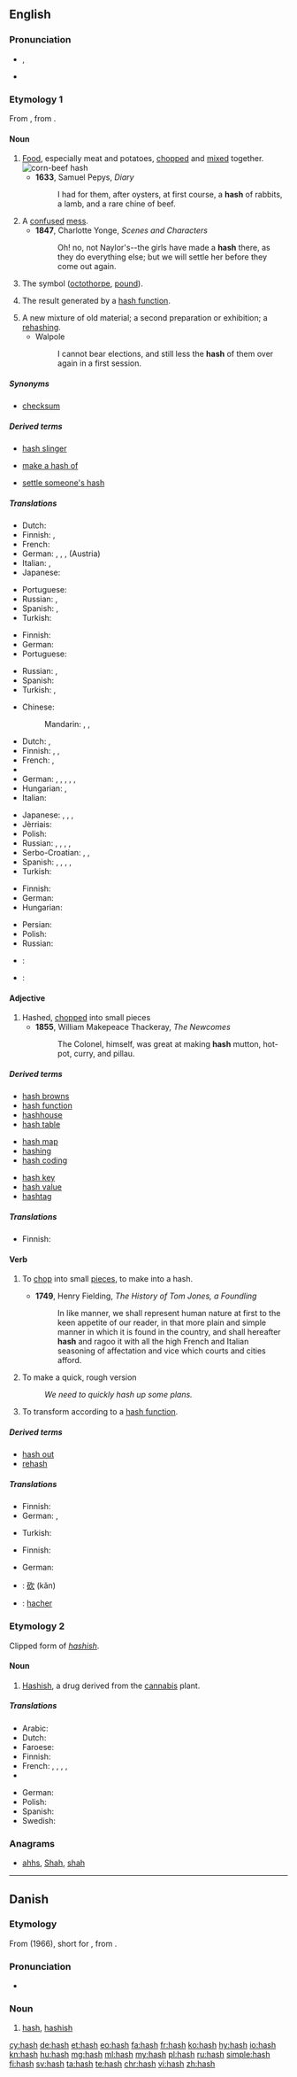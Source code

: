 ==English==
{{wikipedia|dab=hash}}

===Pronunciation===
* {{enPR|hăsh}}, {{IPA|/ˈhæʃ/|lang=en}}
* {{rhymes|æʃ|lang=en}}

===Etymology 1===
From {{etyl|fr|en}} {{term|hacher||to chop|lang=fr}}, from {{etyl|fro|en}} {{term|hache||axe|lang=fro}}.

====Noun====
{{en-noun|es}}

# [[food|Food]], especially meat and potatoes, [[chop]]ped and [[mix]]ed together. [[Image:Corn-beef-hash.jpg|thumb|corn-beef hash]]
#* '''1633''', Samuel Pepys, ''Diary''
#*: I had for them, after oysters, at first course, a '''hash''' of rabbits, a lamb, and a rare chine of beef.
# A [[confuse]]d [[mess]].
#* '''1847''', Charlotte Yonge, ''Scenes and Characters''
#*: Oh! no, not Naylor's--the girls have made a '''hash''' there, as they do everything else; but we will settle her before they come out again.
# The {{unsupported|#}} symbol ([[octothorpe]], [[pound]]).
# {{context|computing|lang=en}} The result generated by a [[hash function]].
# A new mixture of old material; a second preparation or exhibition; a [[rehashing]].
#* Walpole
#*: I cannot bear elections, and still less the '''hash''' of them over again in a first session.

=====Synonyms=====
* {{sense|result generated by hash function}} [[checksum]]

=====Derived terms=====
{{rel-top3|Terms derived from ''hash'' (noun)}}
* [[hash slinger]]
{{rel-mid3}}
* [[make a hash of]]
{{rel-mid3}}
* [[settle someone's hash]]
{{rel-bottom}}

=====Translations=====
{{trans-top|chopped food, especially meat and potatoes}}
* Dutch: {{t|nl|hachee|m|n}}
* Finnish: {{t|fi|pyttipannu}}, {{t+|fi|hakkelus}}
* French: {{t+|fr|hachis|m}}
* German: {{t+|de|Gehacktes|n}}, {{t|de|Haschee|n}}, {{t+|de|Hackfleisch|n}}, (Austria) {{t+|de|Faschiertes|n}}
* Italian: {{t+|it|tritato|m}}, {{t+|it|spezzatino|m}}
* Japanese: {{t|ja|ハッシュドビーフ|tr=hasshudobīfu|sc=Jpan}}
{{trans-mid}}
* Portuguese: {{t+|pt|picadinho|m}}
* Russian: {{t+|ru|крошево|n|tr=króševo|sc=Cyrl}}, {{t|ru|блюдо из мелко нарезанного мяса|n|tr=bljúdo iz mélko narézannovo mjása|sc=Cyrl}}
* Spanish: {{t+|es|picadillo|m}}, {{t+|es|guiso}}
* Turkish: {{t+|tr|kuşbaşı}}
{{trans-bottom}}

{{trans-top|confused mess}}
* Finnish: {{t|fi|sekasotku}}
* German: {{t+|de|Durcheinander|n}}
* Portuguese: {{t+|pt|bagunça|f}}
{{trans-mid}}
* Russian: {{t+|ru|мешанина|tr=mešanína|sc=Cyrl}}, {{t+|ru|путаница|f|tr=pútanica|sc=Cyrl}}
* Spanish: {{t+|es|lío|m}}
* Turkish: {{t+|tr|arapsaçı}}, {{t+|tr|karmaşa}}
{{trans-bottom}}

{{trans-top|the '''#''' symbol}}
* Chinese:
*: Mandarin: {{t+|cmn|井號|sc=Hani}}, {{t|cmn|井号|tr=jǐnghào|sc=Hani}}, {{t|cmn|井字|tr=jǐngzì|sc=Hani}}
* Dutch: {{t+|nl|kruisje}}, {{t+|nl|hekje}}
* Finnish: {{t+|fi|ruutu}}, {{t|fi|ristikkomerkki}}, {{t|fi|risuaita}}
* French: {{t+|fr|croisillon|m}}, {{t+|fr|dièse|m}}
* {{trreq|ka}}
* German: {{t|de|Rautenzeichen|n}}, {{t+|de|Raute|f}}, {{t+|de|Doppelkreuz|n}}, {{t+|de|Gartenzaun|m}}, {{t|de|Nummernzeichen|n}}, {{t|de|Lattenkreuz|n}}
* Hungarian: {{t+|hu|kettőskereszt}}, {{t|hu|számjel}}
* Italian: {{t|it|cancelletto|m}}
{{trans-mid}}
* Japanese: {{t|ja|番号記号|tr=ばんごうきごう, bangō kigō|sc=Jpan}}, {{t|ja|ナンバーサイン|tr=nambāsain|sc=Jpan}}, {{t|ja|井桁|tr=いげた, igeta|sc=Jpan}}, {{t|ja|ハッシュ|tr=hasshu|sc=Jpan}}
* Jèrriais: {{t|roa-jer|hache|f}}
* Polish: {{t+|pl|krzyżyk|m}}
* Russian: {{t|ru|знак номера|m|tr=znak nómera}}, {{t|ru|октоторп|m|tr=oktotórp}}, {{t+|ru|хэш|m|tr=xeš|sc=Cyrl}}, {{t+|ru|диез|m|tr=dijéz|sc=Cyrl}}, {{t+|ru|решётка|f|sc=Cyrl|tr=rešо́tka}}
* Serbo-Croatian: {{t+|sh|ljestve|f-p}}, {{t|sh|dvokriž|m}}, {{t+|sh|rešetka|f}}
* Spanish: {{t+|es|almohadilla|f}} {{qualifier|Spain}}, {{t+|es|gato|m}} {{qualifier|Chile|Mexico}}, {{t+|es|libra|f}} {{qualifier|Puerto Rico}}, {{t+|es|numeral|m}} {{qualifier|Latin America}}, {{t+|es|número|m}} {{qualifier|Latin America}}
* Turkish: {{t+|tr|kare}}
{{trans-bottom}}

{{trans-top|key generated by a hash function}}
* Finnish: {{t|fi|tarkiste}}
* German: {{t|de|Hash|n}}
* Hungarian: {{t|hu|ellenőrző összeg}}
{{trans-mid}}
* Persian: {{t+|fa|هش|tr=haš|sc=fa-Arab}}
* Polish: {{t+|pl|skrót|m}}
* Russian: {{t+|ru|хэш|m|tr=xeš|sc=Cyrl}}
{{trans-bottom}}

{{checktrans-top}}
* {{ttbc|pt}}: {{t+|pt|haxixe|m}}
* {{ttbc|pt}}: {{t+|pt|mistura|f}}
{{trans-bottom}}

====Adjective====
{{en-adj}}

# Hashed, [[chopped]] into small pieces
#* '''1855''', William Makepeace Thackeray, ''The Newcomes''
#*: The Colonel, himself, was great at making '''hash''' mutton, hot-pot, curry, and pillau.

=====Derived terms=====
{{top3}}
* [[hash browns]]
* [[hash function]]
* [[hashhouse]]
* [[hash table]]
{{mid3}}
* [[hash map]]
* [[hashing]]
* [[hash coding]]
{{mid3}}
* [[hash key]]
* [[hash value]]
* [[hashtag]]
{{bottom}}

=====Translations=====
{{trans-top|chopped into small pieces}}
* Finnish: {{t|fi|pilkottu}}
{{trans-mid}}
{{trans-bottom}}

====Verb====
{{en-verb|hash|es}}

# {{context|transitive|lang=en}} To [[chop]] into small [[piece]]s, to make into a hash.
#* '''1749''', Henry Fielding, ''The History of Tom Jones, a Foundling''
#*: In like manner, we shall represent human nature at first to the keen appetite of our reader, in that more plain and simple manner in which it is found in the country, and shall hereafter '''hash''' and ragoo it with all the high French and Italian seasoning of affectation and vice which courts and cities afford.
# To make a quick, rough version
#: ''We need to quickly hash up some plans.''
# {{context|computing|transitive|lang=en}} To transform according to a [[hash function]].

=====Derived terms=====
* [[hash out]]
* [[rehash]]

=====Translations=====
{{trans-top|to chop into small pieces}}
* Finnish: {{t|fi|pilkkoa}}
* German: {{t+|de|hacken}}, {{t|de|zerhacken}}
{{trans-mid}}
* Turkish: {{qualifier|et}} {{t+|tr|doğramak}}
{{trans-bottom}}

{{trans-top|to make a quick, rough version}}
* Finnish: {{t|fi|huiskia}}
{{trans-mid}}
* German: {{t+|de|grob}} {{t+|de|entwerfen}}
{{trans-bottom}}

{{checktrans-top}}
* {{ttbc|cmn}}: [[砍]] (kǎn)
* {{ttbc|fr}}: [[hacher]]
{{trans-bottom}}

===Etymology 2===
Clipped form of ''[[hashish]]''.

====Noun====
{{en-noun|-}}

# [[hashish|Hashish]], a drug derived from the [[cannabis]] plant.

=====Translations=====
{{trans-top|clipped form of hashish}} <!-- Only clipped terms here, please. Standard terms go under hashish. -->
* Arabic: {{t|ar|حشيش|tr=ḥašīš|sc=Arab}}
* Dutch: {{t+|nl|hasj}}
* Faroese: {{t|fo|hassj|n}}
* Finnish: {{t+|fi|hasa}}
* French: {{t+|fr|shit|m}}, {{t+|fr|hash|m}}, {{t+|fr|teuchi|m}}, {{t+|fr|teuch|m}}, {{t+|fr|haschich}}
* {{trreq|ka}}
{{trans-mid}}
* German: {{t+|de|Hasch|n}}
* Polish: {{t|pl|hasz|m}}
* Spanish: {{t+|es|chocolate|m}}
* Swedish: {{t+|sv|hasch|n|c}}
{{trans-bottom}}

===Anagrams===
* [[ahhs#English|ahhs]], [[Shah#English|Shah]], [[shah#English|shah]]

----

==Danish==

===Etymology===

From {{etyl|en|da}} {{term|hash|lang=en}} (1966), short for {{term|hashish|lang=en}}, from {{etyl|ar|da}} {{term|حشيش|tr=ħashīsh||hay, dried herb|sc=Arab|lang=ar}}.

===Pronunciation===
* {{IPA|/hasj/|[haɕ]|lang=da}}

===Noun===
{{da-noun|en|-}}

# [[hash#English|hash]], [[hashish]]

[[cy:hash]]
[[de:hash]]
[[et:hash]]
[[eo:hash]]
[[fa:hash]]
[[fr:hash]]
[[ko:hash]]
[[hy:hash]]
[[io:hash]]
[[kn:hash]]
[[hu:hash]]
[[mg:hash]]
[[ml:hash]]
[[my:hash]]
[[pl:hash]]
[[ru:hash]]
[[simple:hash]]
[[fi:hash]]
[[sv:hash]]
[[ta:hash]]
[[te:hash]]
[[chr:hash]]
[[vi:hash]]
[[zh:hash]]